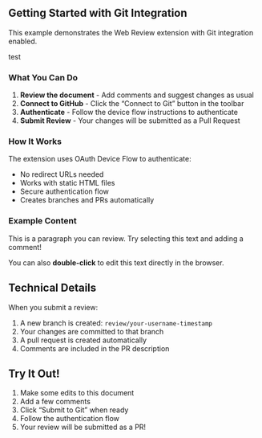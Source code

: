 

## Getting Started with Git Integration

This example demonstrates the Web Review extension with Git integration enabled.

test

### What You Can Do

1. **Review the document** - Add comments and suggest changes as usual <!-- review-comment -->
2. **Connect to GitHub** - Click the "Connect to Git" button in the toolbar
3. **Authenticate** - Follow the device flow instructions to authenticate <!-- review-comment -->
4. **Submit Review** - Your changes will be submitted as a Pull Request

### How It Works

The extension uses OAuth Device Flow to authenticate:

- No redirect URLs needed
- Works with static HTML files
- Secure authentication flow
- Creates branches and PRs automatically <!-- review-comment -->

### Example Content

This is a paragraph you can review. Try selecting this text and adding a comment!

You can also **double-click** to edit this text directly in the browser.

## Technical Details

When you submit a review:

1. A new branch is created: `review/your-username-timestamp`
2. Your changes are committed to that branch
3. A pull request is created automatically
4. Comments are included in the PR description

## Try It Out!

1. Make some edits to this document
2. Add a few comments
3. Click "Submit to Git" when ready
4. Follow the authentication flow
5. Your review will be submitted as a PR!
